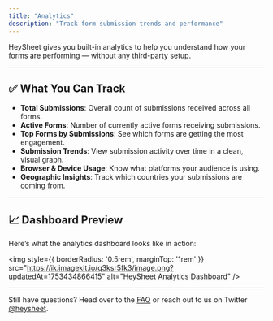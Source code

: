 ```yaml
---
title: "Analytics"
description: "Track form submission trends and performance"
---
```



HeySheet gives you built-in analytics to help you understand how your forms are performing — without any third-party setup.

---

## ✅ What You Can Track

- **Total Submissions**: Overall count of submissions received across all forms.
- **Active Forms**: Number of currently active forms receiving submissions.
- **Top Forms by Submissions**: See which forms are getting the most engagement.
- **Submission Trends**: View submission activity over time in a clean, visual graph.
- **Browser & Device Usage**: Know what platforms your audience is using.
- **Geographic Insights**: Track which countries your submissions are coming from.

---

## 📈 Dashboard Preview

Here’s what the analytics dashboard looks like in action:

<img style={{ borderRadius: '0.5rem', marginTop: '1rem' }} src="https://ik.imagekit.io/q3ksr5fk3/image.png?updatedAt=1753434866415" alt="HeySheet Analytics Dashboard" />

---

Still have questions? Head over to the [FAQ](/docs/faq) or reach out to us on Twitter [@heysheet](https://twitter.com/heysheet).
